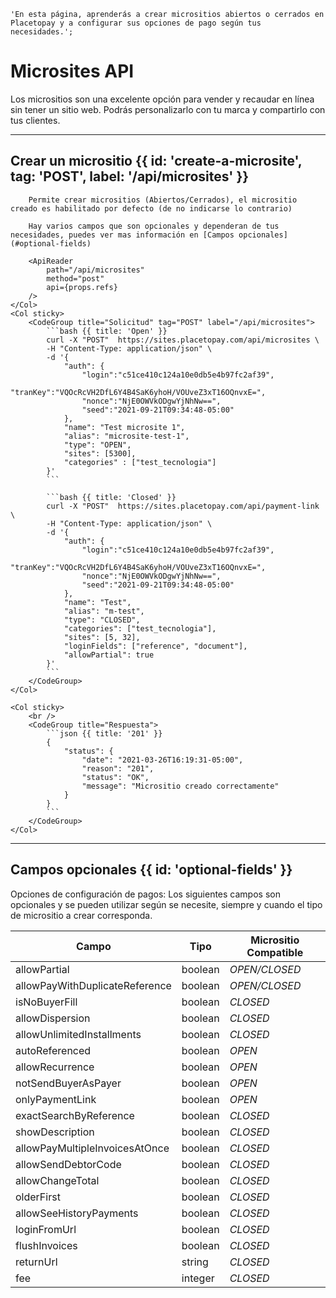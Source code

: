     'En esta página, aprenderás a crear micrositios abiertos o cerrados en Placetopay y a configurar sus opciones de pago según tus necesidades.';


# Microsites API

Los micrositios son una excelente opción para vender y recaudar en línea sin tener un sitio web. Podrás personalizarlo con tu marca y compartirlo con tus clientes.

---

## Crear un micrositio {{ id: 'create-a-microsite', tag: 'POST', label: '/api/microsites' }}


<Row>
    <Col>

        Permite crear micrositios (Abiertos/Cerrados), el micrositio creado es habilitado por defecto (de no indicarse lo contrario)

        Hay varios campos que son opcionales y dependeran de tus necesidades, puedes ver mas información en [Campos opcionales](#optional-fields)

        <ApiReader
            path="/api/microsites"
            method="post"
            api={props.refs}
        />
    </Col>
    <Col sticky>
        <CodeGroup title="Solicitud" tag="POST" label="/api/microsites">
            ```bash {{ title: 'Open' }}
            curl -X "POST"	https://sites.placetopay.com/api/microsites \
            -H "Content-Type: application/json" \
            -d '{
                "auth": {
                    "login":"c51ce410c124a10e0db5e4b97fc2af39",
                    "tranKey":"VQOcRcVH2DfL6Y4B4SaK6yhoH/VOUveZ3xT16OQnvxE=",
                    "nonce":"NjE0OWVkODgwYjNhNw==",
                    "seed":"2021-09-21T09:34:48-05:00"
                },
                "name": "Test microsite 1",
                "alias": "microsite-test-1",
                "type": "OPEN",
                "sites": [5300],
                "categories" : ["test_tecnologia"]
            }'
            ```

            ```bash {{ title: 'Closed' }}
            curl -X "POST"	https://sites.placetopay.com/api/payment-link \
            -H "Content-Type: application/json" \
            -d '{
                "auth": {
                    "login":"c51ce410c124a10e0db5e4b97fc2af39",
                    "tranKey":"VQOcRcVH2DfL6Y4B4SaK6yhoH/VOUveZ3xT16OQnvxE=",
                    "nonce":"NjE0OWVkODgwYjNhNw==",
                    "seed":"2021-09-21T09:34:48-05:00"
                },
                "name": "Test",
                "alias": "m-test",
                "type": "CLOSED",
                "categories": ["test_tecnologia"],
                "sites": [5, 32],
                "loginFields": ["reference", "document"],
                "allowPartial": true
            }'
            ```
        </CodeGroup>
    </Col>
</Row>


<Row>
    <Col>
        <ApiReader
            path="/api/microsites"
            method="post"
            type="response"
            api={props.refs}
        />
    </Col>

    <Col sticky>
        <br />
        <CodeGroup title="Respuesta">
            ```json {{ title: '201' }}
            {
                "status": {
                    "date": "2021-03-26T16:19:31-05:00",
                    "reason": "201",
                    "status": "OK",
                    "message": "Micrositio creado correctamente"
                }
            }
            ```
        </CodeGroup>
    </Col>
</Row>

---

## Campos opcionales {{ id: 'optional-fields' }}

Opciones de configuración de pagos: Los siguientes campos son opcionales y se pueden utilizar según se necesite, siempre y cuando el tipo de micrositio a crear corresponda.

| Campo | Tipo | Micrositio Compatible |
| --- | --- | --- |
| allowPartial | boolean | *OPEN/CLOSED* |
| allowPayWithDuplicateReference | boolean | *OPEN/CLOSED*  |
| isNoBuyerFill | boolean | *CLOSED* |
| allowDispersion | boolean | *CLOSED* |
| allowUnlimitedInstallments | boolean | *CLOSED* |
| autoReferenced | boolean | *OPEN* |
| allowRecurrence | boolean | *OPEN* |
| notSendBuyerAsPayer | boolean | *OPEN* |
| onlyPaymentLink | boolean | *OPEN* |
| exactSearchByReference | boolean | *CLOSED* |
| showDescription | boolean | *CLOSED* |
| allowPayMultipleInvoicesAtOnce | boolean | *CLOSED* |
| allowSendDebtorCode | boolean | *CLOSED* |
| allowChangeTotal | boolean | *CLOSED* |
| olderFirst | boolean | *CLOSED* |
| allowSeeHistoryPayments | boolean | *CLOSED* |
| loginFromUrl | boolean | *CLOSED* |
| flushInvoices | boolean | *CLOSED* |
| returnUrl | string | *CLOSED* |
| fee | integer | *CLOSED* |
